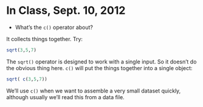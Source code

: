 In Class, Sept. 10, 2012
========================================================

* What's the `c()` operator about?

It collects things together.
Try:
```r
sqrt(3,5,7)
```
The `sqrt()` operator is designed to work with a single input.  So it doesn't do the obvious thing here.  `c()` will put the things together into a single object:
```r
sqrt( c(3,5,7))
```
We'll use `c()` when we want to assemble a very small dataset quickly, although usually we'll read this from a data file.